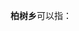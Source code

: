 '''柏树乡'''可以指：
{{PRC admin/disambig|13/07/26/203/000|41/03/26/200/000|51/06/23/206/000|62/06/02/206/000|62/08/23/200/000}}
{{disambig|cat=三字中国乡名消歧义}}
